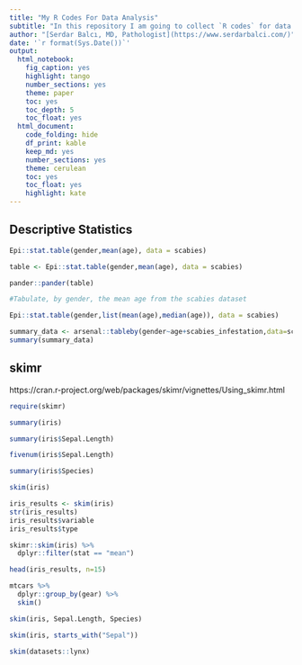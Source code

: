 ```yaml
---
title: "My R Codes For Data Analysis"
subtitle: "In this repository I am going to collect `R codes` for data analysis. Codes are from various resources and I try to give original link as much as possible."
author: "[Serdar Balcı, MD, Pathologist](https://www.serdarbalci.com/)"
date: '`r format(Sys.Date())`'
output: 
  html_notebook: 
    fig_caption: yes
    highlight: tango
    number_sections: yes
    theme: paper
    toc: yes
    toc_depth: 5
    toc_float: yes
  html_document: 
    code_folding: hide
    df_print: kable
    keep_md: yes
    number_sections: yes
    theme: cerulean
    toc: yes
    toc_float: yes
    highlight: kate
---
```


## Descriptive Statistics


```r
Epi::stat.table(gender,mean(age), data = scabies)

```

```r
table <- Epi::stat.table(gender,mean(age), data = scabies)

pander::pander(table)


```

```r
#Tabulate, by gender, the mean age from the scabies dataset

Epi::stat.table(gender,list(mean(age),median(age)), data = scabies)
```

```r
summary_data <- arsenal::tableby(gender~age+scabies_infestation,data=scabies)
summary(summary_data)

```


## skimr

https://cran.r-project.org/web/packages/skimr/vignettes/Using_skimr.html

```r
require(skimr)
```

```r
summary(iris)
```

```r
summary(iris$Sepal.Length)
```


```r
fivenum(iris$Sepal.Length)
```


```r
summary(iris$Species)
```


```r
skim(iris)
```


```r
iris_results <- skim(iris)
str(iris_results)
iris_results$variable
iris_results$type
```


```r
skimr::skim(iris) %>%
  dplyr::filter(stat == "mean")
```

```r
head(iris_results, n=15)
```



```r
mtcars %>%
  dplyr::group_by(gear) %>%
  skim()
```



```r
skim(iris, Sepal.Length, Species)
```


```r
skim(iris, starts_with("Sepal"))
```



```r
skim(datasets::lynx)
```


